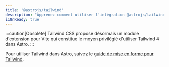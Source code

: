 ```yaml
---
title: '@astrojs/tailwind'
description: "Apprenez comment utiliser l'intégration @astrojs/tailwind dans votre projet Astro."
i18nReady: true
---
```


:::caution[Obsolète]
Tailwind CSS propose désormais un module d'extension pour Vite qui constitue le moyen privilégié d'utiliser Tailwind 4 dans Astro.
:::

Pour utiliser Tailwind dans Astro, suivez le [guide de mise en forme pour Tailwind](/fr/guides/styling/#tailwind).

